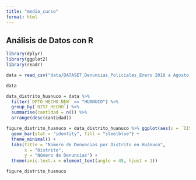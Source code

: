 ```yaml
---
title: "medio_curso"
format: html
---
```


## Análisis de Datos con R

```r
library(dplyr)
library(ggplot2)
library(readr)
```

```r
data = read_csv("data/DATASET_Denuncias_Policiales_Enero 2018 a Agosto 2025.csv")

data
```
```r
data_distrito_huanuco = data %>%
  filter(`DPTO_HECHO_NEW` == "HUANUCO") %>%
  group_by(`DIST_HECHO`) %>%
  summarise(cantidad = n()) %>%
  arrange(desc(cantidad))

figure_distrito_huanuco = data_distrito_huanuco %>% ggplot(aes(x = `DIST_HECHO`, y = `cantidad`)) +
  geom_bar(stat = "identity", fill = "steelblue") +
  theme_minimal() +
  labs(title = "Número de Denuncias por Distrito en Huánuco",
       x = "Distrito",
       y = "Número de Denuncias") +
  theme(axis.text.x = element_text(angle = 45, hjust = 1))

figure_distrito_huanuco
```
